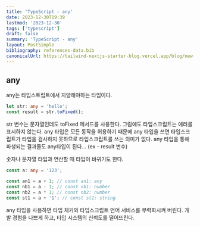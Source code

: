 ```yaml
---
title: 'TypeScript - any'
date: 2023-12-30T19:39
lastmod: '2023-12-30'
tags: ['typescript']
draft: false
summary: 'TypeScript - any'
layout: PostSimple
bibliography: references-data.bib
canonicalUrl: https://tailwind-nextjs-starter-blog.vercel.app/blog/new-features-in-v1/
---
```


## any

any는 타입스트립트에서 지양해야하는 타입이다.

```typescript
let str: any = 'hello';
const result = str.toFixed();
```

str 변수는 문자열인데도 toFixed 메서드를 사용한다. 그럼에도 타입스크립트는 에러를 표시하지 않는다.
any 타입은 모든 동작을 허용하기 때문에 any 타입을 쓰면 타입스크립트가 타입을 검사하지 못하므로 타입스크립트를 쓰는 의미가 없다.
any 타입을 통해 파생되는 결과물도 any타입이 된다... (ex - result 변수)

숫자나 문자열 타입과 연산할 때 타입이 바뀌기도 한다.

```typescript
const a: any = '123';

const an1 = a + 1; // const an1: any
const nb1 = a - 1; // const nb1: number
const nb2 = a * 1; // const nb2: number
const st1 = a + '1'; // const st1: string
```

any 타입을 사용하면 타입 체커와 타입스크립트 언어 서비스를 무력화시켜 버린다. 개발 경험을 나쁘게 하고, 타입 시스템의 신뢰도를 떨어뜨린다.
